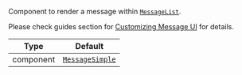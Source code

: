 Component to render a message within [`MessageList`](../../../../ui-components/message_list.mdx).

Please check guides section for [Customizing Message UI](/reactnative/guides/message-customization) for details.

| Type      | Default                                                         |
| --------- | --------------------------------------------------------------- |
| component | [`MessageSimple`](../../../../ui-components/message_simple.mdx) |

